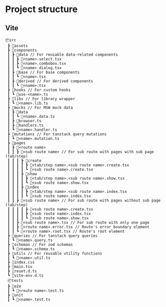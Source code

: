 # Project structure

## Vite

```
📦src
 ┣ 📂assets
 ┣ 📂components
 ┃ ┣ 📂data // For reusable data-related components
 ┃ ┃ ┣ 📜<name>.select.tsx
 ┃ ┃ ┣ 📜<name>.combobox.tsx
 ┃ ┃ ┗ 📜<name>.dialog.tsx
 ┃ ┣ 📂base // For base components
 ┃ ┃ ┗ 📜<name>.tsx
 ┃ ┣ 📂derived // For derived components
 ┃ ┃ ┗ 📜<name>.tsx
 ┣ 📂hooks // For custom hooks
 ┃ ┗ 📜use-<name>.ts
 ┣ 📂libs // For library wrapper
 ┃ ┗ 📜<name>.lib.ts
 ┣ 📂mocks // For MSW mock data
 ┃ ┣ 📂data
 ┃ ┃ ┗ 📜<name>.data.ts
 ┃ ┣ 📜browser.ts
 ┃ ┣ 📜handlers.ts
 ┃ ┗ 📜<name>.handler.ts
 ┣ 📂mutations // For tanstack query mutations
 ┃ ┗ 📜<name>.mutation.ts
 ┣ 📂pages
 ┃ ┣ 📂<route name>
 ┃ ┃ ┣ 📂<sub route name> // For sub route with pages with sub page (tab/step)
 ┃ ┃ ┃ ┣ 📂create
 ┃ ┃ ┃ ┃ ┣ 📜<tab/step name>.<sub route name>.create.tsx
 ┃ ┃ ┃ ┃ ┗ 📜<sub route name>.create.tsx
 ┃ ┃ ┃ ┣ 📂show
 ┃ ┃ ┃ ┃ ┣ 📜<tab/step name>.<sub route name>.show.tsx
 ┃ ┃ ┃ ┃ ┗ 📜<sub route name>.show.tsx
 ┃ ┃ ┃ ┣ 📂index
 ┃ ┃ ┃ ┃ ┣ 📜<tab/step name>.<sub route name>.index.tsx
 ┃ ┃ ┃ ┃ ┗ 📜<sub route name>.index.tsx
 ┃ ┃ ┣ 📂<sub route name> // For sub route with pages without sub page (tab/step)
 ┃ ┃ ┃ ┃ ┣ 📜<sub route name>.create.tsx
 ┃ ┃ ┃ ┃ ┣ 📜<sub route name>.index.tsx
 ┃ ┃ ┃ ┃ ┗ 📜<sub route name>.show.tsx
 ┃ ┃ ┣ 📜<sub route name>.tsx // For sub route with only one page
 ┃ ┃ ┣ 📜<route name>.error.tsx // Route's error boundary element
 ┃ ┃ ┗ 📜<route name>.root.tsx // Route's root element
 ┣ 📂queries // For tanstack query queries
 ┃ ┗ 📜<name>.query.ts
 ┣ 📂schemas // For zod schemas
 ┃ ┗ 📜<name>.schema.ts
 ┣ 📂utils // For reusable utility functions
 ┃ ┗ 📜<name>.util.ts
 ┣ 📜index.css
 ┣ 📜main.tsx
 ┣ 📜reset.d.ts
 ┗ 📜vite-env.d.ts
 📦tests
 ┣ 📂e2e
 ┃ ┗ 📜<route name>.test.ts
 ┣ 📂unit
 ┃ ┗ 📜<name>.test.ts
```
